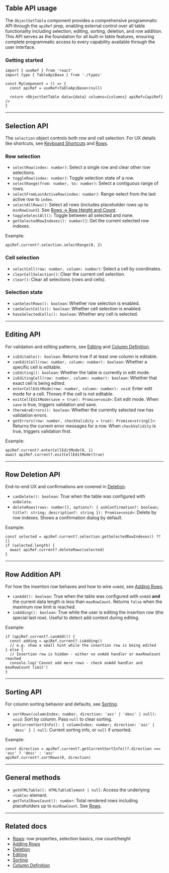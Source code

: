 
<Meta title="Data Display/Object Set Table/Docs/API" />

## Table API usage

The `ObjectSetTable` component provides a comprehensive programmatic API through the `apiRef` prop, enabling external control over
all table functionality including selection, editing, sorting, deletion, and row addition. This API serves as the foundation for all
built-in table features, ensuring complete programmatic access to every capability available through the user interface.

### Getting started

```tsx
import { useRef } from 'react'
import type { TableApiBase } from './types'

const MyComponent = () => {
  const apiRef = useRef<TableApiBase>(null)

  return <ObjectSetTable data={data} columns={columns} apiRef={apiRef} />
}
```

---

## Selection API

The `selection` object controls both row and cell selection. For UX details like shortcuts, see [Keyboard Shortcuts](?path=/docs/data-display-object-set-table-docs-keyboard-shortcuts--readme) and [Rows](?path=/docs/data-display-object-set-table-docs-rows--readme).

### Row selection

- `selectRow(index: number)`: Select a single row and clear other row selections.
- `toggleRow(index: number)`: Toggle selection state of a row.
- `selectRange(from: number, to: number)`: Select a contiguous range of rows.
- `selectFromLastActiveRow(index: number)`: Range-select from the last active row to `index`.
- `selectAllRows()`: Select all rows (includes placeholder rows up to `minRowCount`). See [Rows → Row Height and Count](?path=/docs/data-display-object-set-table-docs-rows--readme#row-height-and-count).
- `toggleSelectAll()`: Toggle between all selected and none.
- `getSelectedRowIndexes(): number[]`: Get the current selected row indexes.

Example:

```tsx
apiRef.current?.selection.selectRange(0, 2)
```

### Cell selection

- `selectCell(row: number, column: number)`: Select a cell by coordinates.
- `clearCellSelection()`: Clear the current cell selection.
- `clear()`: Clear all selections (rows and cells).

### Selection state

- `canSelectRows(): boolean`: Whether row selection is enabled.
- `canSelectCells(): boolean`: Whether cell selection is enabled.
- `haveSelectedCells(): boolean`: Whether any cell is selected.

---

## Editing API

For validation and editing patterns, see [Editing](?path=/docs/data-display-object-set-table-docs-editing--readme) and [Column Definition](?path=/docs/data-display-object-set-table-docs-column-definition--readme).

- `isEditable(): boolean`: Returns true if at least one column is editable.
- `canEditCell(row: number, column: number): boolean`: Whether a specific cell is editable.
- `isEditing(): boolean`: Whether the table is currently in edit mode.
- `isEditingCell(row: number, column: number): boolean`: Whether that exact cell is being edited.
- `enterCellEditMode(row: number, column: number): void`: Enter edit mode for a cell. Throws if the cell is not editable.
- `exitCellEditMode(save = true): Promise<void>`: Exit edit mode. When `save` is true, triggers validation and save.
- `thereAreErrors(): boolean`: Whether the currently selected row has validation errors.
- `getErrors(row: number, checkValidity = true): Promise<string[]>`: Returns the current error messages for a row. When `checkValidity` is true, triggers validation first.

Example:

```tsx
apiRef.current?.enterCellEditMode(0, 1)
await apiRef.current?.exitCellEditMode(true)
```

---

## Row Deletion API

End-to-end UX and confirmations are covered in [Deletion](?path=/docs/data-display-object-set-table-docs-deletion--readme).

- `canDelete(): boolean`: True when the table was configured with `onDelete`.
- `deleteRows(rows: number[], options?: { askConfirmation?: boolean; title?: string; description?: string }): Promise<void>`: Delete by row indexes. Shows a confirmation dialog by default.

Example:

```tsx
const selected = apiRef.current?.selection.getSelectedRowIndexes() ?? []
if (selected.length) {
  await apiRef.current?.deleteRows(selected)
}
```

---

## Row Addition API

For how the insertion row behaves and how to wire `onAdd`, see [Adding Rows](?path=/docs/data-display-object-set-table-docs-adding--readme).

- `canAdd(): boolean`: True when the table was configured with `onAdd` **and** the current data length is less than `maxRowCount`. Returns `false` when the maximum row limit is reached.
- `isAdding(): boolean`: True while the user is editing the insertion row (the special last row). Useful to detect add context during editing.

Example:

```tsx
if (apiRef.current?.canAdd()) {
  const adding = apiRef.current?.isAdding()
  // e.g. show a small hint while the insertion row is being edited
} else {
  // Insertion row is hidden - either no onAdd handler or maxRowCount reached
  console.log('Cannot add more rows - check onAdd handler and maxRowCount limit')
}
```

---

## Sorting API

For column sorting behavior and defaults, see [Sorting](?path=/docs/data-display-object-set-table-docs-sorting--readme).

- `sortRows(columnIndex: number, direction: 'asc' | 'desc' | null): void`: Sort by column. Pass `null` to clear sorting.
- `getCurrentSortInfo(): { columnIndex: number; direction: 'asc' | 'desc' } | null`: Current sorting info, or `null` if unsorted.

Example:

```tsx
const direction = apiRef.current?.getCurrentSortInfo()?.direction === 'asc' ? 'desc' : 'asc'
apiRef.current?.sortRows(0, direction)
```

---

## General methods

- `getHTMLTable(): HTMLTableElement | null`: Access the underlying `<table>` element.
- `getTotalRowsCount(): number`: Total rendered rows including placeholders up to `minRowCount`. See [Rows](?path=/docs/data-display-object-set-table-docs-rows--readme).

---

## Related docs

- [Rows](?path=/docs/data-display-object-set-table-docs-rows--readme): row properties, selection basics, row count/height
- [Adding Rows](?path=/docs/data-display-object-set-table-docs-adding--readme)
- [Deletion](?path=/docs/data-display-object-set-table-docs-deletion--readme)
- [Editing](?path=/docs/data-display-object-set-table-docs-editing--readme)
- [Sorting](?path=/docs/data-display-object-set-table-docs-sorting--readme)
- [Column Definition](?path=/docs/data-display-object-set-table-docs-column-definition--readme)
